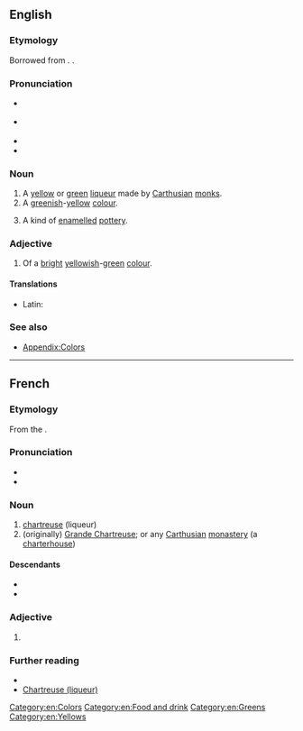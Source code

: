 {{also|Chartreuse}}
==English==

===Etymology===
Borrowed from {{bor|en|fr|chartreuse}}. {{doublet|en|charterhouse}}.

===Pronunciation===
* {{a|RP}} {{IPA|en|/ʃɑːˈtɹɜːz/}}
* {{a|GA}} {{IPA|en|/ʃɑɹˈtɹuːz/|/ʃɑɹˈtɹuːs/}}
* {{audio|en|en-us-chartreuse.ogg|Audio (US)}}
* {{rhymes|en|ɜː(ɹ)z|uːz|uːs|s1=2}}

===Noun===
{{en-noun|~}}

# A [[yellow]] or [[green]] [[liqueur]] made by [[Carthusian]] [[monk]]s.
# A [[green]]ish-[[yellow]] [[colour]].
#: {{color panel|chartreuse (HTML)|7FFF00}}
#: {{color panel|bright chartreuse (Pantone)|B0BC4A}}
# {{lb|en|arts}} A kind of [[enamelled]] [[pottery]].

===Adjective===
{{en-adj|-}}

# Of a [[bright]] [[yellow]]ish-[[green]] [[colour]].

====Translations====
{{trans-top|of a bright yellowish-green colour}}
* Latin: {{t|la|galbinus}}
{{trans-mid}}
{{trans-bottom}}

===See also===
* [[Appendix:Colors]]

[[Category:en:Colors]]
[[Category:en:Food and drink]]
[[Category:en:Greens]]
[[Category:en:Yellows]]

----

==French==

===Etymology===
From the {{m|fr|Chartreux||Carthusian monks}}.

===Pronunciation===
* {{fr-IPA}}
* {{audio|fr|LL-Q150 (fra)-Pamputt-chartreuse.wav|Audio}}

===Noun===
{{fr-noun|f}}

# [[#English|chartreuse]] (liqueur)
# (originally) [[wikipedia:Grande Chartreuse|Grande Chartreuse]]; or any [[Carthusian]] [[monastery]] (a [[charterhouse]])

====Descendants====
* {{desc|bor=1|en|chartreuse}}
* {{desc|bor=1|en|charterhouse}}

===Adjective===
{{head|fr|adjective form}}

# {{feminine singular of|fr|chartreux}}

===Further reading===
* {{R:TLFi}}
* [[wikipedia:Chartreuse (liqueur)|Chartreuse (liqueur)]]

{{C|fr|Monasticism}}